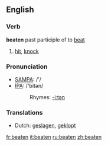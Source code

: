 ==English==

===Verb===
'''beaten''' past participle of to [[beat]]

# [[hit]], [[knock]] 

===Pronunciation===
*[[w:SAMPA|SAMPA]]: /'/
*[[w:IPA|IPA]]: /'bitən/
*:Rhymes: [[Rhymes:English:-iːtən|-iːtən]]

===Translations===
*Dutch: [[geslagen]], [[geklopt]]

[[fr:beaten]]
[[it:beaten]]
[[ru:beaten]]
[[zh:beaten]]